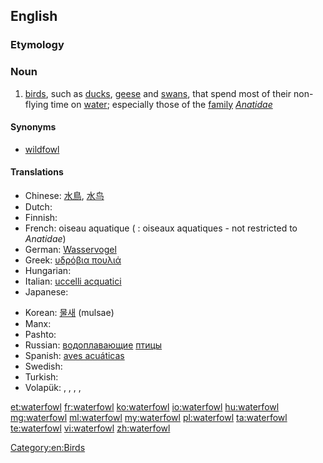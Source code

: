==English==

===Etymology===
{{compound|water|fowl}}

===Noun===
{{wikipedia}}
{{en-noun|waterfowl}}

# [[bird]]s, such as [[duck]]s, [[geese]] and [[swan]]s, that spend most of their non-flying time on [[water]]; especially those of the [[family]] ''[[Anatidae]]''

====Synonyms====
* [[wildfowl]]

====Translations====
{{trans-top|birds that spend most of their non-flying time on water}}
* Chinese: [[水鳥]], [[水鸟]]
* Dutch: {{t+|nl|watervogels}}
* Finnish: {{t+|fi|vesilintu}}
* French: oiseau aquatique {{m}} ({{p}} : oiseaux aquatiques - not restricted to ''Anatidae'')
* German: [[Wasservogel]] {{m}}
* Greek: [[υδρόβια πουλιά]] {{p}}
* Hungarian: {{t+|hu|vízimadár}}
* Italian: [[uccelli acquatici]] {{m|p}}
* Japanese: {{t+|ja|鴨|sc=Jpan}}
{{trans-mid}}
* Korean: [[물새]] (mulsae)
* Manx: {{t-|gv|eean ushtey|m}}
* Pashto: {{t-|ps|هېلۍ|f|tr=heləi|sc=ps-Arab}}
* Russian: [[водоплавающий|водоплавающие]] [[птица|птицы]]
* Spanish: [[aves acuáticas]] {{f|p}}
* Swedish: {{t+|sv|sjöfågel|c}}
* Turkish: {{t-|tr|su kuşu}}
* Volapük: {{qualifier|♂♀}} {{t+|vo|vataböd}}, {{qualifier|♂}} {{t-|vo|vatahiböd}}, {{qualifier|♀}} {{t-|vo|vatajiböd}}, {{qualifier|♂♀}} {{t-|vo|vataböds|p}}, {{qualifier|collective ♂♀}} {{t+|vo|vatabödem}}
{{trans-bottom}}

[[Category:en:Birds]]

[[et:waterfowl]]
[[fr:waterfowl]]
[[ko:waterfowl]]
[[io:waterfowl]]
[[hu:waterfowl]]
[[mg:waterfowl]]
[[ml:waterfowl]]
[[my:waterfowl]]
[[pl:waterfowl]]
[[ta:waterfowl]]
[[te:waterfowl]]
[[vi:waterfowl]]
[[zh:waterfowl]]